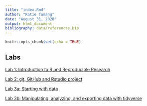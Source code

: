 ```yaml
---
title: "index.Rmd"
author: "Katie Tumang"
date: "August 31, 2020"
output: html_document
bibliography: data/references.bib
---
```


```r
knitr::opts_chunk$set(echo = TRUE)
```

## Labs

[Lab 1: Introduction to R and Reproducible Research](Lab1_KatieTumang.html)

[Lab 2: git, GitHub and Rstudio project](Lab2_KatieTumang.html)

[Lab 3a: Starting with data](Lab3_KatieTumang_3a.html)

[Lab 3b: Manipulating, analyzing, and exporting data with tidyverse](Lab3_KatieTumang_3b.html)
